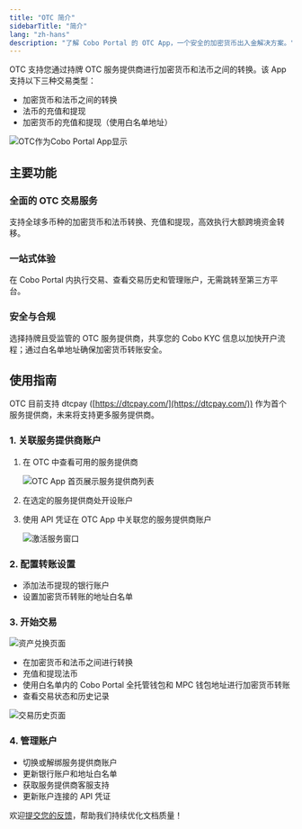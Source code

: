 ```yaml
---
title: "OTC 简介"
sidebarTitle: "简介"
lang: "zh-hans"
description: "了解 Cobo Portal 的 OTC App，一个安全的加密货币出入金解决方案。"
---
```


OTC 支持您通过持牌 OTC 服务提供商进行加密货币和法币之间的转换。该 App 支持以下三种交易类型：
- 加密货币和法币之间的转换
- 法币的充值和提现
- 加密货币的充值和提现（使用白名单地址）

<img src="/cn/images/portal-apps/otc/otc-in-app-store.png" className="screenshot_modal" alt="OTC作为Cobo Portal App显示"/>

## 主要功能

### 全面的 OTC 交易服务
支持全球多币种的加密货币和法币转换、充值和提现，高效执行大额跨境资金转移。

### 一站式体验
在 Cobo Portal 内执行交易、查看交易历史和管理账户，无需跳转至第三方平台。

### 安全与合规
选择持牌且受监管的 OTC 服务提供商，共享您的 Cobo KYC 信息以加快开户流程；通过白名单地址确保加密货币转账安全。

## 使用指南

<Info>OTC 目前支持 dtcpay ([https://dtcpay.com/](https://dtcpay.com/)) 作为首个服务提供商，未来将支持更多服务提供商。</Info>

### 1. 关联服务提供商账户
1. 在 OTC 中查看可用的服务提供商

   <img src="/en/images/portal-apps/otc/list.png" className="screenshot_full_screen" alt="OTC App 首页展示服务提供商列表"/>

2. 在选定的服务提供商处开设账户
3. 使用 API 凭证在 OTC App 中关联您的服务提供商账户

   <img src="/en/images/portal-apps/otc/activate.png" className="screenshot_full_screen" alt="激活服务窗口"/>

### 2. 配置转账设置
- 添加法币提现的银行账户
- 设置加密货币转账的地址白名单

### 3. 开始交易

<img src="/en/images/portal-apps/otc/trade.png" className="screenshot_full_screen" alt="资产兑换页面"/>

- 在加密货币和法币之间进行转换
- 充值和提现法币
- 使用白名单内的 Cobo Portal 全托管钱包和 MPC 钱包地址进行加密货币转账
- 查看交易状态和历史记录
<img src="/en/images/portal-apps/otc/history.png" className="screenshot_full_screen" alt="交易历史页面"/>

### 4. 管理账户
- 切换或解绑服务提供商账户
- 更新银行账户和地址白名单
- 获取服务提供商客服支持
- 更新账户连接的 API 凭证

<Tip>欢迎[提交您的反馈](https://forms.zohopublic.com/cobo/form/DocumentFeedbackForm/formperma/QvLOhxJv1_JMsJ-1dleZ8Itb_7rzN-LtgvsDdxosoVI?referrername=manuals)，帮助我们持续优化文档质量！</Tip>
